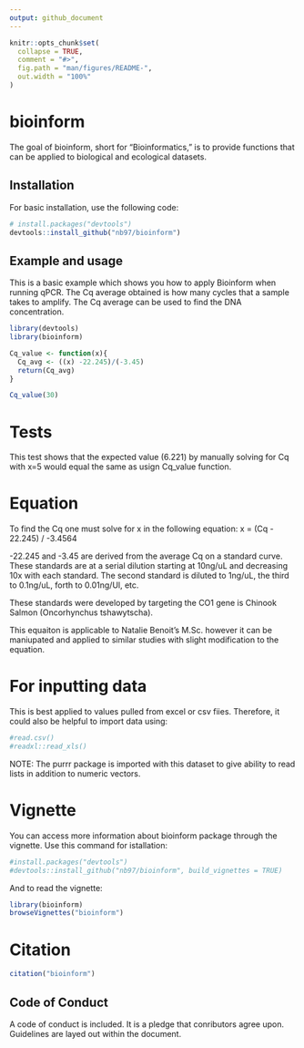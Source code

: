 ```yaml
---
output: github_document
---
```


<!-- README.md is generated from README.Rmd. Please edit that file -->

```r
knitr::opts_chunk$set(
  collapse = TRUE,
  comment = "#>",
  fig.path = "man/figures/README-",
  out.width = "100%"
)
```

# bioinform

<!-- badges: start -->
<!-- badges: end -->

The goal of bioinform, short for "Bioinformatics," is to provide functions that can be applied to biological and ecological datasets. 

## Installation

For basic installation, use the following code:

```r
# install.packages("devtools")
devtools::install_github("nb97/bioinform")
```

## Example and usage

This is a basic example which shows you how to apply Bioinform when running qPCR. The Cq average obtained is how many cycles that a sample takes to amplify. The Cq average can be used to find the DNA concentration. 

```r
library(devtools)
library(bioinform)

Cq_value <- function(x){
  Cq_avg <- ((x) -22.245)/(-3.45)
  return(Cq_avg)
}

Cq_value(30)

```
# Tests
This test shows that the expected value (6.221) by manually solving for Cq with x=5 would equal the same as usign Cq_value function.

# Equation 
To find the Cq one must solve for x in the following equation: 
x = (Cq - 22.245) / -3.4564	

-22.245 and -3.45 are derived from the average Cq on a standard curve. These standards are at a serial dilution starting at 10ng/uL and decreasing 10x with each standard. The second standard is diluted to 1ng/uL, the third to 0.1ng/uL, forth to 0.01ng/Ul, etc.

These standards were developed by targeting the CO1 gene is Chinook Salmon (Oncorhynchus tshawytscha). 

This equaiton is applicable to Natalie Benoit's M.Sc. however it can be maniupated and applied to similar studies with slight modification to the equation. 

# For inputting data
This is best applied to values pulled from excel or csv fiies. Therefore, it could also be helpful to import data using:
```r
#read.csv()
#readxl::read_xls()
```
NOTE: The purrr package is imported with this dataset to give ability to read lists in addition to numeric vectors. 

# Vignette 
You can access more information about bioinform package through the vignette. Use this command for istallation:
```r
#install.packages("devtools")
#devtools::install_github("nb97/bioinform", build_vignettes = TRUE)
```

And to read the vignette:
```r
library(bioinform)
browseVignettes("bioinform")
```


# Citation 
```r
citation("bioinform")
```
## Code of Conduct
A code of conduct is included. It is a pledge that conributors agree upon. Guidelines are layed out within the document. 
